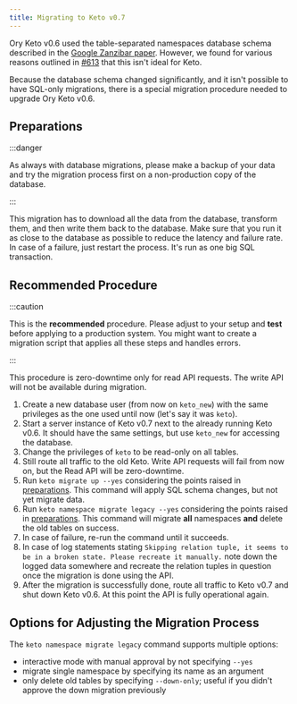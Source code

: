 ```yaml
---
title: Migrating to Keto v0.7
---
```


Ory Keto v0.6 used the table-separated namespaces database schema described in
the [Google Zanzibar paper](https://research.google/pubs/pub48190/). However, we
found for various reasons outlined in
[#613](https://github.com/ory/keto/issues/613) that this isn't ideal for Keto.

Because the database schema changed significantly, and it isn't possible to have
SQL-only migrations, there is a special migration procedure needed to upgrade
Ory Keto v0.6.

## Preparations

:::danger

As always with database migrations, please make a backup of your data and try
the migration process first on a non-production copy of the database.

:::

This migration has to download all the data from the database, transform them,
and then write them back to the database. Make sure that you run it as close to
the database as possible to reduce the latency and failure rate. In case of a
failure, just restart the process. It's run as one big SQL transaction.

## Recommended Procedure

:::caution

This is the **recommended** procedure. Please adjust to your setup and **test**
before applying to a production system. You might want to create a migration
script that applies all these steps and handles errors.

:::

This procedure is zero-downtime only for read API requests. The write API will
not be available during migration.

1. Create a new database user (from now on `keto_new`) with the same privileges
   as the one used until now (let's say it was `keto`).
2. Start a server instance of Keto v0.7 next to the already running Keto v0.6.
   It should have the same settings, but use `keto_new` for accessing the
   database.
3. Change the privileges of `keto` to be read-only on all tables.
4. Still route all traffic to the old Keto. Write API requests will fail from
   now on, but the Read API will be zero-downtime.
5. Run `keto migrate up --yes` considering the points raised in
   [preparations](#preparations). This command will apply SQL schema changes,
   but not yet migrate data.
6. Run `keto namespace migrate legacy --yes` considering the points raised in
   [preparations](#preparations). This command will migrate **all** namespaces
   **and** delete the old tables on success.
7. In case of failure, re-run the command until it succeeds.
8. In case of log statements stating
   `Skipping relation tuple, it seems to be in a broken state. Please recreate it manually.`
   note down the logged data somewhere and recreate the relation tuples in
   question once the migration is done using the API.
9. After the migration is successfully done, route all traffic to Keto v0.7 and
   shut down Keto v0.6. At this point the API is fully operational again.

## Options for Adjusting the Migration Process

The `keto namespace migrate legacy` command supports multiple options:

- interactive mode with manual approval by not specifying `--yes`
- migrate single namespace by specifying its name as an argument
- only delete old tables by specifying `--down-only`; useful if you didn't
  approve the down migration previously
